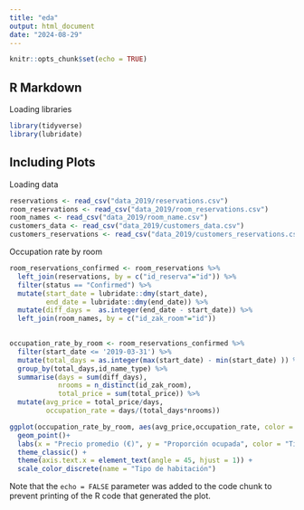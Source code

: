 ```yaml
---
title: "eda"
output: html_document
date: "2024-08-29"
---
```


```r
knitr::opts_chunk$set(echo = TRUE)
```

## R Markdown

Loading libraries

```r
library(tidyverse)
library(lubridate)
```

## Including Plots

Loading data

```r
reservations <- read_csv("data_2019/reservations.csv")
room_reservations <- read_csv("data_2019/room_reservations.csv")
room_names <- read_csv("data_2019/room_name.csv")
customers_data <- read_csv("data_2019/customers_data.csv")
customers_reservations <- read_csv("data_2019/customers_reservations.csv")
```

Occupation rate by room

```r
room_reservations_confirmed <- room_reservations %>% 
  left_join(reservations, by = c("id_reserva"="id")) %>% 
  filter(status == "Confirmed") %>% 
  mutate(start_date = lubridate::dmy(start_date),
         end_date = lubridate::dmy(end_date)) %>% 
  mutate(diff_days =  as.integer(end_date - start_date)) %>% 
  left_join(room_names, by = c("id_zak_room"="id"))
  

occupation_rate_by_room <- room_reservations_confirmed %>% 
  filter(start_date <= '2019-03-31') %>% 
  mutate(total_days = as.integer(max(start_date) - min(start_date) )) %>% 
  group_by(total_days,id_name_type) %>% 
  summarise(days = sum(diff_days),
            nrooms = n_distinct(id_zak_room),
            total_price = sum(total_price)) %>% 
  mutate(avg_price = total_price/days,
         occupation_rate = days/(total_days*nrooms))

```

```r

ggplot(occupation_rate_by_room, aes(avg_price,occupation_rate, color = as.factor(id_name_type))) +  
  geom_point()+ 
  labs(x = "Precio promedio (€)", y = "Proporción ocupada", color = "Tipo de habitación") + 
  theme_classic() + 
  theme(axis.text.x = element_text(angle = 45, hjust = 1)) + 
  scale_color_discrete(name = "Tipo de habitación")

```

Note that the `echo = FALSE` parameter was added to the code chunk to prevent printing of the R code that generated the plot.
